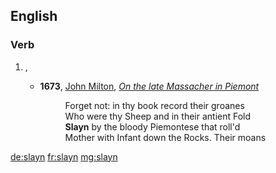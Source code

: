 ==English==

===Verb===
{{head|en}}

# {{obsolete spelling of|slain}}, {{en-past of|slay}}
#* '''1673''', [[w:John Milton|John Milton]], ''[[s:On the late Massacher in Piemont|On the late Massacher in Piemont]]''
#*: Forget not: in thy book record their groanes
#*: Who were thy Sheep and in their antient Fold
#*: '''Slayn''' by the bloody Piemontese that roll'd
#*: Mother with Infant down the Rocks. Their moans

[[de:slayn]]
[[fr:slayn]]
[[mg:slayn]]